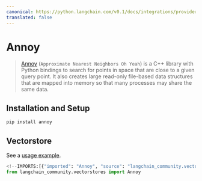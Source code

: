 ```yaml
---
canonical: https://python.langchain.com/v0.1/docs/integrations/providers/annoy
translated: false
---
```


# Annoy

> [Annoy](https://github.com/spotify/annoy) (`Approximate Nearest Neighbors Oh Yeah`)
> is a C++ library with Python bindings to search for points in space that are
> close to a given query point. It also creates large read-only file-based data
> structures that are mapped into memory so that many processes may share the same data.

## Installation and Setup

```bash
pip install annoy
```

## Vectorstore

See a [usage example](/docs/integrations/vectorstores/annoy).

```python
<!--IMPORTS:[{"imported": "Annoy", "source": "langchain_community.vectorstores", "docs": "https://api.python.langchain.com/en/latest/vectorstores/langchain_community.vectorstores.annoy.Annoy.html", "title": "Annoy"}]-->
from langchain_community.vectorstores import Annoy
```